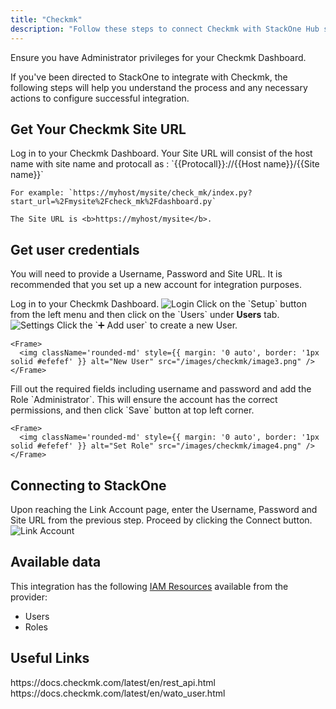 ```yaml
---
title: "Checkmk"
description: "Follow these steps to connect Checkmk with StackOne Hub successfully."
---
```



<Warning>
  Ensure you have Administrator privileges for your Checkmk Dashboard.
</Warning>

If you've been directed to StackOne to integrate with Checkmk, the following steps will help you understand the process and any necessary actions to configure successful integration.

## Get Your Checkmk Site URL

<Steps>
  <Step title="Log in to Checkmk Dashboard">
    Log in to your Checkmk Dashboard. Your Site URL will consist of the host name with site name and protocall as : `{{Protocall}}://{{Host name}}/{{Site name}}`
    
    For example: `https://myhost/mysite/check_mk/index.py?start_url=%2Fmysite%2Fcheck_mk%2Fdashboard.py`

    The Site URL is <b>https://myhost/mysite</b>.
  </Step>
</Steps>

## Get user credentials

You will need to provide a Username, Password and Site URL. It is recommended that you set up a new account for integration purposes.

<Steps>
<Step title="Log in to Checkmk">
    Log in to your Checkmk Dashboard.
    <Frame>
      <img className='rounded-md' style={{ margin: '0 auto', border: '1px solid #efefef' }} alt="Login" src="/images/checkmk/image1.png" />
    </Frame>
  </Step>
  <Step title="Go to Setup">
    Click on the `Setup` <Icon icon="gear" iconType="regular" /> button from the left menu and then click on the `Users` under <b>Users</b> tab.
    <Frame>
      <img className='rounded-md' style={{ margin: '0 auto', border: '1px solid #efefef' }} alt="Settings" src="/images/checkmk/image2.png" />
    </Frame>
  </Step>

  <Step title="Create a New User">
    Click the `➕ Add user` to create a new User.

    <Frame>
      <img className='rounded-md' style={{ margin: '0 auto', border: '1px solid #efefef' }} alt="New User" src="/images/checkmk/image3.png" />
    </Frame>
  </Step>

  <Step title="Fill Out Required Fields">
    Fill out the required fields including username and password and add the Role `Administrator`. This will ensure the account has the correct permissions, and then click `Save` button at top left corner.

    <Frame>
      <img className='rounded-md' style={{ margin: '0 auto', border: '1px solid #efefef' }} alt="Set Role" src="/images/checkmk/image4.png" />
    </Frame>
  </Step>
</Steps>

## Connecting to StackOne

<Steps>
  <Step title="Enter User Details">
    Upon reaching the Link Account page, enter the Username, Password and Site URL from the previous step. Proceed by clicking the Connect button.
    <Frame>
      <img className='rounded-md' style={{ margin: '0 auto', border: '1px solid #efefef' }} alt="Link Account" src="/images/checkmk/image5.png" />
    </Frame>
  </Step>
</Steps>

<IntegrationFooter />


## Available data

This integration has the following [IAM Resources](https://docs.stackone.com/reference/iam_list_users) available from the provider:
<ul>
 <li>Users</li>
 <li>Roles</li>
</ul>


## Useful Links
<Card title="The Checkmk REST API" icon="link" href="https://docs.checkmk.com/latest/en/rest_api.html">
    https://docs.checkmk.com/latest/en/rest_api.html
</Card>
<Card title="User management" icon="link" href="https://docs.checkmk.com/latest/en/wato_user.html">
    https://docs.checkmk.com/latest/en/wato_user.html
</Card>
